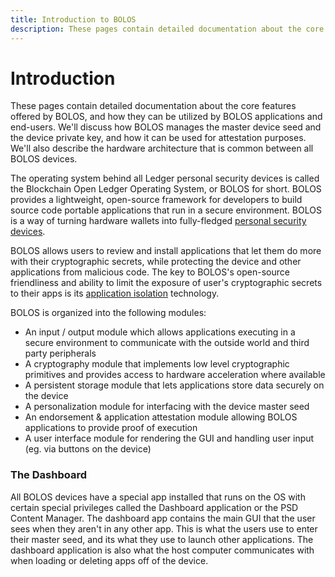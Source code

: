 ```yaml
---
title: Introduction to BOLOS
description: These pages contain detailed documentation about the core features offered by BOLOS, and how they can be utilized by BOLOS applications and end-users.
---
```


# Introduction

These pages contain detailed documentation about the core features offered by BOLOS, and how they can be utilized by BOLOS applications and end-users. We'll discuss how BOLOS manages the master device seed and the device private key, and how it can be used for attestation purposes. We'll also describe the hardware architecture that is common between all BOLOS devices.

The operating system behind all Ledger personal security devices is called the Blockchain Open Ledger Operating System, or BOLOS for short. BOLOS provides a lightweight, open-source framework for developers to build source code portable applications that run in a secure environment. BOLOS is a way of turning hardware wallets into fully-fledged [personal security devices](./psd).

BOLOS allows users to review and install applications that let them do more with their cryptographic secrets, while protecting the device and other applications from malicious code. The key to BOLOS's open-source friendliness and ability to limit the exposure of user's cryptographic secrets to their apps is its [application isolation](./psd/application-isolation/) technology.

BOLOS is organized into the following modules:

-   An input / output module which allows applications executing in a secure environment to communicate with the outside world and third party peripherals
-   A cryptography module that implements low level cryptographic primitives and provides access to hardware acceleration where available
-   A persistent storage module that lets applications store data securely on the device
-   A personalization module for interfacing with the device master seed
-   An endorsement & application attestation module allowing BOLOS applications to provide proof of execution
-   A user interface module for rendering the GUI and handling user input (eg. via buttons on the device)

### The Dashboard

All BOLOS devices have a special app installed that runs on the OS with certain special privileges called the Dashboard application or the PSD Content Manager. The dashboard app contains the main GUI that the user sees when they aren't in any other app. This is what the users use to enter their master seed, and its what they use to launch other applications. The dashboard application is also what the host computer communicates with when loading or deleting apps off of the device.

